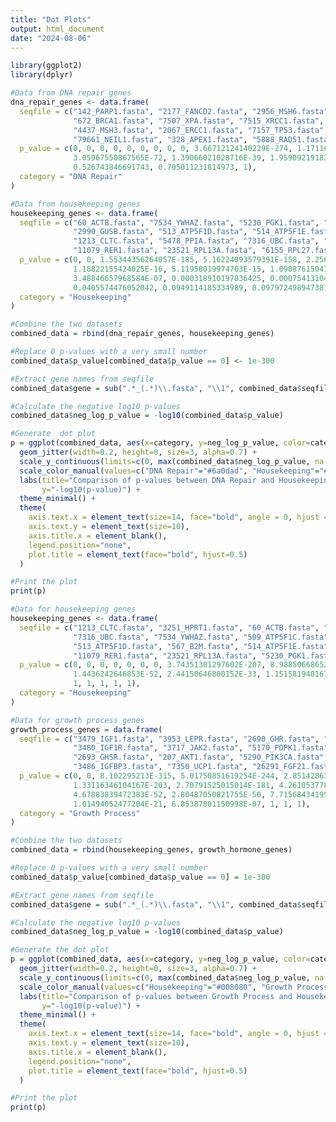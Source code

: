 ```yaml
---
title: "Dot Plots"
output: html_document
date: "2024-08-06"
---
```

```r
library(ggplot2)
library(dplyr)

#Data from DNA repair genes
dna_repair_genes <- data.frame(
  seqfile = c("142_PARP1.fasta", "2177_FANCD2.fasta", "2956_MSH6.fasta", "4361_MRE11.fasta", "4436_MSH2.fasta", 
              "672_BRCA1.fasta", "7507_XPA.fasta", "7515_XRCC1.fasta", "8930_MBD4.fasta", "7518_XRCC4.fasta", 
              "4437_MSH3.fasta", "2067_ERCC1.fasta", "7157_TP53.fasta", "4968_OGG1.fasta", "5893_RAD52.fasta", 
              "79661_NEIL1.fasta", "328_APEX1.fasta", "5888_RAD51.fasta", "4595_MUTYH.fasta", "3981_LIG4.fasta"),
  p_value = c(0, 0, 0, 0, 0, 0, 0, 0, 0, 3.66712124140229E-274, 1.17116005528756E-180, 1.66004944806584E-104, 
              3.05967550867565E-72, 1.39066021028716E-39, 1.95909219183251E-39, 2.52426818860102E-20, 4.42204896475734E-14, 
              0.526743846691743, 0.705011231814973, 1),
  category = "DNA Repair"
)

#Data from housekeeping genes
housekeeping_genes <- data.frame(
  seqfile = c("60_ACTB.fasta", "7534_YWHAZ.fasta", "5230_PGK1.fasta", "509_ATP5F1C.fasta", "498_ATP5F1A.fasta", 
              "2990_GUSB.fasta", "513_ATP5F1D.fasta", "514_ATP5F1E.fasta", "3251_HPRT1.fasta", "7037_TFRC.fasta", 
              "1213_CLTC.fasta", "5478_PPIA.fasta", "7316_UBC.fasta", "6908_TBP.fasta", "6389_SDHA.fasta", 
              "11079_RER1.fasta", "23521_RPL13A.fasta", "6155_RPL27.fasta", "567_B2M.fasta", "6175_RPLP0.fasta"),
  p_value = c(0, 0, 1.55344356264057E-185, 5.16224093579391E-158, 2.25688164935431E-50, 1.12997873210087E-34, 
              1.18822155424025E-16, 5.11958019974763E-15, 1.09087615047464E-14, 1.33820722037461E-11, 
              3.48846657968584E-07, 0.000318910197836425, 0.000754131043802346, 0.00174621054621951, 
              0.0405574476052042, 0.0949114185334989, 0.0979724989473813, 0.195432324996015, 0.509959202005469, 1),
  category = "Housekeeping"
)

#Combine the two datasets
combined_data = rbind(dna_repair_genes, housekeeping_genes)

#Replace 0 p-values with a very small number
combined_data$p_value[combined_data$p_value == 0] <- 1e-300

#Extract gene names from seqfile
combined_data$gene = sub(".*_(.*)\\.fasta", "\\1", combined_data$seqfile)

#Calculate the negative log10 p-values
combined_data$neg_log_p_value = -log10(combined_data$p_value)

#Generate  dot plot
p = ggplot(combined_data, aes(x=category, y=neg_log_p_value, color=category)) +
  geom_jitter(width=0.2, height=0, size=3, alpha=0.7) +
  scale_y_continuous(limits=c(0, max(combined_data$neg_log_p_value, na.rm=TRUE) + 10), expand=c(0.1, 0.1)) +
  scale_color_manual(values=c("DNA Repair"="#6a0dad", "Housekeeping"="#008080")) + 
  labs(title="Comparison of p-values between DNA Repair and Housekeeping Genes",
       y="-log10(p-value)") +
  theme_minimal() +
  theme(
    axis.text.x = element_text(size=14, face="bold", angle = 0, hjust = 0.5), 
    axis.text.y = element_text(size=10), 
    axis.title.x = element_blank(),
    legend.position="none",
    plot.title = element_text(face="bold", hjust=0.5)
  )

#Print the plot
print(p)

```



```r
#Data for housekeeping genes
housekeeping_genes <- data.frame(
  seqfile = c("1213_CLTC.fasta", "3251_HPRT1.fasta", "60_ACTB.fasta", "6155_RPL27.fasta", "7037_TFRC.fasta",
              "7316_UBC.fasta", "7534_YWHAZ.fasta", "509_ATP5F1C.fasta", "2990_GUSB.fasta", "498_ATP5F1A.fasta",
              "513_ATP5F1D.fasta", "567_B2M.fasta", "514_ATP5F1E.fasta", "5478_PPIA.fasta", "6389_SDHA.fasta",
              "11079_RER1.fasta", "23521_RPL13A.fasta", "5230_PGK1.fasta", "6175_RPLP0.fasta", "6908_TBP.fasta"),
  p_value = c(0, 0, 0, 0, 0, 0, 0, 3.74351301297602E-207, 8.98850668652419E-197, 6.23646165464656E-83,
              1.4436242646853E-52, 2.44150646800152E-33, 1.15158194016789E-14, 5.19988050197435E-05, 0.00778012836479884,
              1, 1, 1, 1, 1),
  category = "Housekeeping"
)

#Data for growth process genes
growth_process_genes = data.frame(
  seqfile = c("3479_IGF1.fasta", "3953_LEPR.fasta", "2690_GHR.fasta", "2308_FOXO1.fasta", "79068_FTO.fasta",
              "3480_IGF1R.fasta", "3717_JAK2.fasta", "5170_PDPK1.fasta", "2691_GHRH.fasta", "3952_LEP.fasta",
              "2693_GHSR.fasta", "207_AKT1.fasta", "5290_PIK3CA.fasta", "3481_IGF2.fasta", "3487_IGFBP4.fasta",
              "3486_IGFBP3.fasta", "7350_UCP1.fasta", "26291_FGF21.fasta", "3482_IGF2R.fasta", "4160_MC4R.fasta"),
  p_value = c(0, 0, 8.102295213E-315, 5.01750851619254E-244, 2.85142863233514E-224,
              1.33116346104167E-203, 2.70791525015014E-181, 4.26105377825369E-82, 4.9091730762968E-80, 2.60275610494556E-60,
              4.67883839472383E-52, 2.80487050821755E-50, 7.7156843419509E-48, 1.08108169972756E-35, 1.68052945874864E-32,
              1.01494052477204E-21, 6.85387801150998E-07, 1, 1, 1),
  category = "Growth Process"
)

#Combine the two datasets
combined_data = rbind(housekeeping_genes, growth_hormone_genes)

#Replace 0 p-values with a very small number 
combined_data$p_value[combined_data$p_value == 0] = 1e-300

#Extract gene names from seqfile
combined_data$gene = sub(".*_(.*)\\.fasta", "\\1", combined_data$seqfile)

#Calculate the negative log10 p-values
combined_data$neg_log_p_value = -log10(combined_data$p_value)

#Generate the dot plot
p = ggplot(combined_data, aes(x=category, y=neg_log_p_value, color=category)) +
  geom_jitter(width=0.2, height=0, size=3, alpha=0.7) +
  scale_y_continuous(limits=c(0, max(combined_data$neg_log_p_value, na.rm=TRUE) + 10), expand=c(0.1, 0.1)) +
  scale_color_manual(values=c("Housekeeping"="#008080", "Growth Process"="#FF6347")) + 
  labs(title="Comparison of p-values between Growth Process and Housekeeping Genes",
       y="-log10(p-value)") +
  theme_minimal() +
  theme(
    axis.text.x = element_text(size=14, face="bold", angle = 0, hjust = 0.5), 
    axis.text.y = element_text(size=10), 
    axis.title.x = element_blank(),
    legend.position="none",
    plot.title = element_text(face="bold", hjust=0.5)
  )

#Print the plot
print(p)

```



